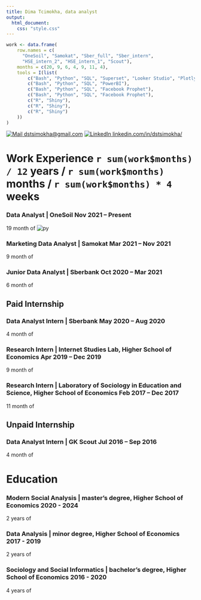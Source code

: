 ```yaml
---
title: Dima Tcimokha, data analyst
output:
  html_document:
    css: "style.css"
---
```


```r
work <- data.frame(
    row.names = c(
      "OneSoil", "Samokat", "Sber_full", "Sber_intern",
      "HSE_intern_2", "HSE_intern_1", "Scout"),
    months = c(20, 9, 6, 4, 9, 11, 4),
    tools = I(list(
        c("Bash", "Python", "SQL", "Superset", "Looker Studio", "Plotly Dash"),
        c("Bash", "Python", "SQL", "PowerBI"),
        c("Bash", "Python", "SQL", "Facebook Prophet"),
        c("Bash", "Python", "SQL", "Facebook Prophet"),
        c("R", "Shiny"),
        c("R", "Shiny"),
        c("R", "Shiny")
    ))
)
```

<info> [![Mail](https://simpleicons.org/icons/gmail.svg) dstsimokha@gmail.com](mailto:dstsimokha@gmail.com) [![LinkedIn](https://simpleicons.org/icons/linkedin.svg) linkedin.com/in/dstsimokha/](https://www.linkedin.com/in/dstsimokha/) </info>

# Work Experience <time> `r sum(work$months) / 12` years / `r sum(work$months)` months / `r sum(work$months) * 4` weeks </time>

### Data Analyst | <location> OneSoil </location> <time> Nov 2021 – Present </time>
19 month of ![py](https://simpleicons.org/icons/python.svg)

### Marketing Data Analyst | <location> Samokat </location> <time> Mar 2021 – Nov 2021 </time>
9 month of 

### Junior Data Analyst | <location> Sberbank </location> <time> Oct 2020 – Mar 2021 </time>
6 month of 

## Paid Internship

### Data Analyst Intern | <location> Sberbank </location> <time> May 2020 – Aug 2020 </time>
4 month of 

### Research Intern | <location> Internet Studies Lab, Higher School of Economics </location> <time> Apr 2019 – Dec 2019 </time>
9 month of 

### Research Intern | <location> Laboratory of Sociology in Education and Science, Higher School of Economics </location> <time> Feb 2017 – Dec 2017 </time>
11 month of 

## Unpaid Internship

### Data Analyst Intern | <location> GK Scout </location> <time> Jul 2016 – Sep 2016 </time>
4 month of 

# Education

### Modern Social Analysis | <location> master's degree, Higher School of Economics </location> <time> 2020 - 2024 </time>
2 years of 

### Data Analysis | <location> minor degree, Higher School of Economics </location> <time> 2017 - 2019 </time>
2 years of 

### Sociology and Social Informatics | <location> bachelor's degree, Higher School of Economics </location> <time> 2016 - 2020 </time>
4 years of 
